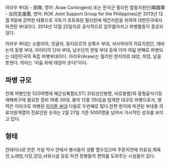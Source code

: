 아라우 부대( - 部隊, 영어: Araw Contingent) 또는 한국군 필리핀 합동지원단(韓國軍 - 合同支援團, 영어: ROK Joint Support Group for the Philippines)은 2013년 12월 9일에 강력한 태풍으로 국토가 초토화된 필리핀에 재건지원을 위하여 대한민국에서 파견된 부대이다. 2014년 12월 22일자로 공식적으로 임무를마치고 파병활동이 종료되었다. 

아라우 부대는 소말리아, 앙골라, 동티모르의 상록수 부대, 서사하라의 의료지원단, 레바논의 동명 부대, 아이티의 단비 부대, 남수단의 한빛 부대 등에 이어 여덟 번째로 파병되는 대한민국의 독립 파병부대이다. 아라우(Araw)는 필리핀 현지어로 태양, 희망, 날을 뜻한다. 의미는 '어둠 뒤에 태양이 온다!'이다.
== 파병 규모 ==
전체 파병인원 520여명에 해군상륙함(LST) 2대(성인봉함, 비로봉함)와 중형굴삭기등 재해복구에 필요한 장비 19종 30대, 물자 12종 35t등을 탑재한 대규모 파병으로서, 병력은 이라크로 파병된 [[자이툰 부대]] 다음로 두번째로 많다.한편 현지에 파견된 부대중 의료지원계열의 진료인원 숫자는 2월 27일 기준 5000명을 넘어서 가시적인 성과를 보이고 있다.

== 형태 ==

컨테이너로 만든 가설 막사 안에서 병사들이 생활 할수있으며 주둔지안에 의료실,체육관,노래방,식당,강당,샤워시설 등등 파견 장병들의 편의를 도와주는 시설들이 있다.
